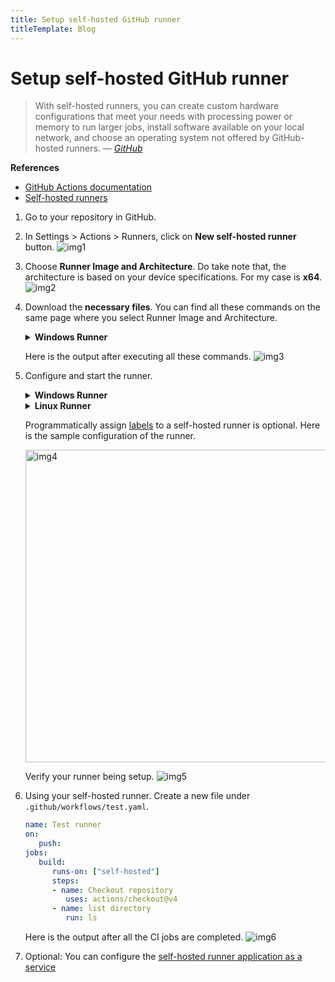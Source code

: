 ```yaml
---
title: Setup self-hosted GitHub runner
titleTemplate: Blog
---
```



# Setup self-hosted GitHub runner

> With self-hosted runners, you can create custom hardware configurations that meet your needs with processing power or memory to run larger jobs, install software available on your local network, and choose an operating system not offered by GitHub-hosted runners.
> &mdash; <cite>[GitHub][1]</cite>

**References**

- [GitHub Actions documentation](https://docs.github.com/en/actions)
- [Self-hosted runners](https://docs.github.com/en/actions/hosting-your-own-runners/managing-self-hosted-runners/about-self-hosted-runners)

[1]: https://docs.github.com/en/actions/hosting-your-own-runners/managing-self-hosted-runners/about-self-hosted-runners

1. Go to your repository in GitHub.

2. In Settings > Actions > Runners, click on **New self-hosted runner** button.
   ![img1](/posts/setup-self-hosted-github-runner/img1.png)

3. Choose **Runner Image and Architecture**. Do take note that, the architecture is based on your device specifications. For my case is **x64**.
   ![img2](/posts/setup-self-hosted-github-runner/img2.png)

4. Download the **necessary files**. You can find all these commands on the same page where you select Runner Image and Architecture.

   <details>
      <summary>
         <b>Windows Runner</b>
      </summary>
      ```ps
      # Create a folder under the drive root
      mkdir actions-runner; cd actions-runner

      # Download the latest runner installer file
      Invoke-WebRequest -Uri https://github.com/actions/runner/releases/download/v2.311.0/actions-runner-win-x64-2.311.0.zip -OutFile actions-runner-win-x64-2.311.0.zip

      # Extract the installer
      Add-Type -AssemblyName System.IO.Compression.FileSystem ; [System.IO.Compression.ZipFile]::ExtractToDirectory("$PWD/actions-runner-win-x64-2.311.0.zip", "$PWD")
      ```
   </details>

   <details>
      <summary>
         <b>Linux Runner</b>
      </summary>

      ```bash
      # Create a folderr under drive root
      mkdir actions-runner && cd actions-runner

      # Download the latest runner installer file
      curl -o actions-runner-linux-x64-2.311.0.tar.gz -L https://github.com/actions/runner/releases/download/v2.311.0/actions-runner-linux-x64-2.311.0.tar.gz

      # Extract the installer
      tar xzf ./actions-runner-linux-x64-2.311.0.tar.gz
      ```

   </details>

   Here is the output after executing all these commands.
   ![img3](/posts/setup-self-hosted-github-runner/img3.png)

5. Configure and start the runner.

   <details>
      <summary>
         <b>Windows Runner</b>
      </summary>

      ```ps
      # Configure the runner
      ./config.cmd --url <github-repo-url> --token <token> --labels <lists-of-label>

      # Start the runner
      ./run.cmd
      ```

   </details>

   <details>
      <summary>
         <b>Linux Runner</b>
      </summary>

      ```bash
      # Configure the runner
      ./config.sh --url <github-repo-url> --token <token> --labels <lists-of-label>

      # Start the runner
      ./run.sh
      ```

   </details>

   Programmatically assign [labels](https://docs.github.com/en/actions/hosting-your-own-runners/managing-self-hosted-runners/using-labels-with-self-hosted-runners) to a self-hosted runner is optional.
   Here is the sample configuration of the runner.

   <Image
      src="/posts/setup-self-hosted-github-runner/img4.png"
      alt="img4"
      width="500"
      height="500"
   />

   Verify your runner being setup.
   ![img5](/posts/setup-self-hosted-github-runner/img5.png)

6. Using your self-hosted runner. Create a new file under `.github/workflows/test.yaml`.

   ```yaml {6} caption="test.yaml"
   name: Test runner
   on:
      push:
   jobs:
      build:
         runs-on: ["self-hosted"]
         steps:
         - name: Checkout repository
            uses: actions/checkout@v4
         - name: list directory
            run: ls
   ```

   Here is the output after all the CI jobs are completed.
   ![img6](/posts/setup-self-hosted-github-runner/img6.png)

7. Optional: You can configure the [self-hosted runner application as a service](https://docs.github.com/en/actions/hosting-your-own-runners/managing-self-hosted-runners/configuring-the-self-hosted-runner-application-as-a-service)

<Comments />